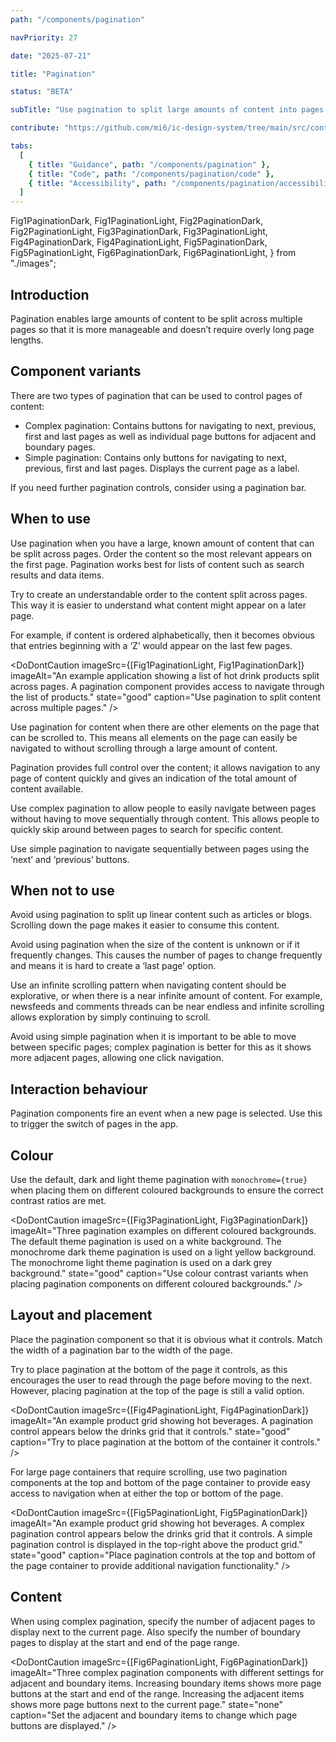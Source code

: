 ```yaml
---
path: "/components/pagination"

navPriority: 27

date: "2025-07-21"

title: "Pagination"

status: "BETA"

subTitle: "Use pagination to split large amounts of content into pages and navigate between them."

contribute: "https://github.com/mi6/ic-design-system/tree/main/src/content/structured/components/pagination"

tabs:
  [
    { title: "Guidance", path: "/components/pagination" },
    { title: "Code", path: "/components/pagination/code" },
    { title: "Accessibility", path: "/components/pagination/accessibility" },
  ]
---
```


  Fig1PaginationDark,
  Fig1PaginationLight,
  Fig2PaginationDark,
  Fig2PaginationLight,
  Fig3PaginationDark,
  Fig3PaginationLight,
  Fig4PaginationDark,
  Fig4PaginationLight,
  Fig5PaginationDark,
  Fig5PaginationLight,
  Fig6PaginationDark,
  Fig6PaginationLight,
} from "./images";

## Introduction

Pagination enables large amounts of content to be split across multiple pages so that it is more manageable and doesn’t require overly long page lengths.

<ComponentPreview>
  <div style={{ margin: "auto", width: "fit-content" }}>
    <IcPagination pages={15} type="complex" />
  </div>
</ComponentPreview>

## Component variants

There are two types of pagination that can be used to control pages of content:

- Complex pagination: Contains buttons for navigating to next, previous, first and last pages as well as individual page buttons for adjacent and boundary pages.
- Simple pagination: Contains only buttons for navigating to next, previous, first and last pages. Displays the current page as a label.

If you need further pagination controls, consider using a pagination bar.

## When to use

Use pagination when you have a large, known amount of content that can be split across pages. Order the content so the most relevant appears on the first page. Pagination works best for lists of content such as search results and data items.

Try to create an understandable order to the content split across pages. This way it is easier to understand what content might appear on a later page.

For example, if content is ordered alphabetically, then it becomes obvious that entries beginning with a ‘Z’ would appear on the last few pages.

<DoDontCaution
  imageSrc={[Fig1PaginationLight, Fig1PaginationDark]}
  imageAlt="An example application showing a list of hot drink products split across pages. A pagination component provides access to navigate through the list of products."
  state="good"
  caption="Use pagination to split content across multiple pages."
/>

Use pagination for content when there are other elements on the page that can be scrolled to. This means all elements on the page can easily be navigated to without scrolling through a large amount of content.

Pagination provides full control over the content; it allows navigation to any page of content quickly and gives an indication of the total amount of content available.

Use complex pagination to allow people to easily navigate between pages without having to move sequentially through content. This allows people to quickly skip around between pages to search for specific content.

Use simple pagination to navigate sequentially between pages using the ‘next’ and ‘previous’ buttons.

<DoubleDoDontCaution>
  <DoDontCaution
    imageSrc={[Fig2PaginationLight, Fig2PaginationDark]}
    imageAlt="An image showing two pagination components. Complex pagination provides numbered buttons for each page. Simple pagination simply provides next, previous, first and last buttons."
    state="none"
    caption="Use complex or simple pagination variants for different implementations."
  />
</DoubleDoDontCaution>

## When not to use

Avoid using pagination to split up linear content such as articles or blogs. Scrolling down the page makes it easier to consume this content.

Avoid using pagination when the size of the content is unknown or if it frequently changes. This causes the number of pages to change frequently and means it is hard to create a ‘last page’ option.

Use an infinite scrolling pattern when navigating content should be explorative, or when there is a near infinite amount of content. For example, newsfeeds and comments threads can be near endless and infinite scrolling allows exploration by simply continuing to scroll.

Avoid using simple pagination when it is important to be able to move between specific pages; complex pagination is better for this as it shows more adjacent pages, allowing one click navigation.

## Interaction behaviour

Pagination components fire an event when a new page is selected. Use this to trigger the switch of pages in the app.

## Colour

Use the default, dark and light theme pagination with `monochrome={true}` when placing them on different coloured backgrounds to ensure the correct contrast ratios are met.

<DoDontCaution
  imageSrc={[Fig3PaginationLight, Fig3PaginationDark]}
  imageAlt="Three pagination examples on different coloured backgrounds. The default theme pagination is used on a white background. The monochrome dark theme pagination is used on a light yellow background. The monochrome light theme pagination is used on a dark grey background."
  state="good"
  caption="Use colour contrast variants when placing pagination components on different coloured backgrounds."
/>

## Layout and placement

Place the pagination component so that it is obvious what it controls. Match the width of a pagination bar to the width of the page.

Try to place pagination at the bottom of the page it controls, as this encourages the user to read through the page before moving to the next. However, placing pagination at the top of the page is still a valid option.

<DoDontCaution
  imageSrc={[Fig4PaginationLight, Fig4PaginationDark]}
  imageAlt="An example product grid showing hot beverages. A pagination control appears below the drinks grid that it controls."
  state="good"
  caption="Try to place pagination at the bottom of the container it controls."
/>

For large page containers that require scrolling, use two pagination components at the top and bottom of the page container to provide easy access to navigation when at either the top or bottom of the page.

<DoDontCaution
  imageSrc={[Fig5PaginationLight, Fig5PaginationDark]}
  imageAlt="An example product grid showing hot beverages. A complex pagination control appears below the drinks grid that it controls. A simple pagination control is displayed in the top-right above the product grid."
  state="good"
  caption="Place pagination controls at the top and bottom of the page container to provide additional navigation functionality."
/>

## Content

When using complex pagination, specify the number of adjacent pages to display next to the current page. Also specify the number of boundary pages to display at the start and end of the page range.

<DoDontCaution
  imageSrc={[Fig6PaginationLight, Fig6PaginationDark]}
  imageAlt="Three complex pagination components with different settings for adjacent and boundary items. Increasing boundary items shows more page buttons at the start and end of the range. Increasing the adjacent items shows more page buttons next to the current page."
  state="none"
  caption="Set the adjacent and boundary items to change which page buttons are displayed."
/>
